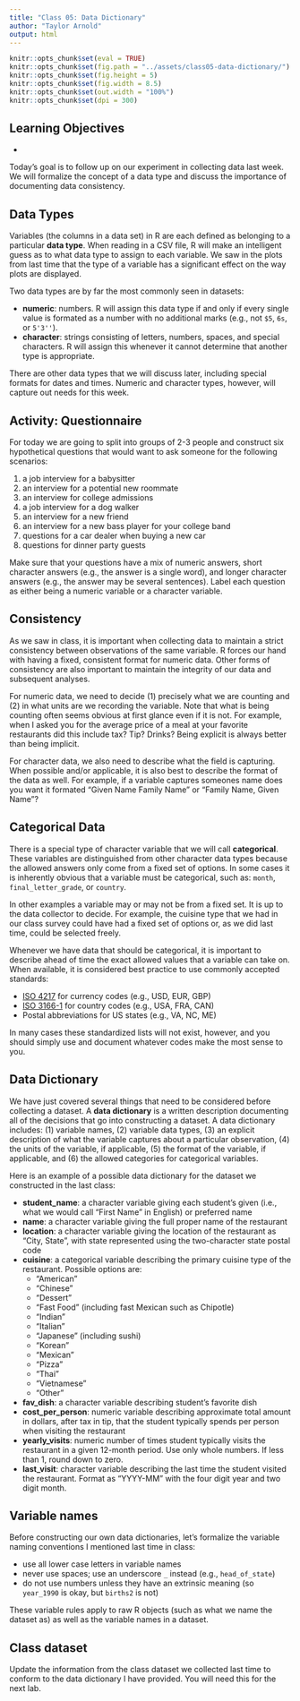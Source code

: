 ```yaml
---
title: "Class 05: Data Dictionary"
author: "Taylor Arnold"
output: html
---
```


```r
knitr::opts_chunk$set(eval = TRUE)
knitr::opts_chunk$set(fig.path = "../assets/class05-data-dictionary/")
knitr::opts_chunk$set(fig.height = 5)
knitr::opts_chunk$set(fig.width = 8.5)
knitr::opts_chunk$set(out.width = "100%")
knitr::opts_chunk$set(dpi = 300)
```

## Learning Objectives

- 


Today's goal is to follow up on our experiment in collecting data last week.
We will formalize the concept of a data type and discuss the importance of
documenting data consistency.

## Data Types

Variables (the columns in a data set) in R are each defined as belonging to
a particular **data type**. When reading in a CSV file, R will make an
intelligent guess as to what data type to assign to each variable. We saw in
the plots from last time that the type of a variable has a significant effect
on the way plots are displayed.

Two data types are by far the most commonly seen in datasets:

- **numeric**: numbers. R will assign this data type if and only
if every single value is formated as a number with no additional marks (e.g.,
not `$5`, `6s`, or `5'3''`).
- **character**: strings consisting of letters, numbers, spaces, and special
characters. R will assign this whenever it cannot determine that another
type is appropriate.

There are other data types that we will discuss later, including special
formats for dates and times. Numeric and character types, however, will
capture out needs for this week.

## Activity: Questionnaire

For today we are going to split into groups of 2-3 people and construct six
hypothetical questions that would want to ask someone for the following
scenarios:

1. a job interview for a babysitter
2. an interview for a potential new roommate
3. an interview for college admissions
4. a job interview for a dog walker
5. an interview for a new friend
6. an interview for a new bass player for your college band
7. questions for a car dealer when buying a new car
8. questions for dinner party guests

Make sure that your questions have a mix of numeric answers, short character
answers (e.g., the answer is a single word), and longer character answers
(e.g., the answer may be several sentences). Label each question as either
being a numeric variable or a character variable.

## Consistency

As we saw in class, it is important when collecting data to maintain a strict
consistency between observations of the same variable. R forces our hand with
having a fixed, consistent format for numeric data. Other forms of consistency
are also important to maintain the integrity of our data and subsequent
analyses.

For numeric data, we need to decide (1) precisely what we are counting and
(2) in what units are we recording the variable. Note that what is being
counting often seems obvious at first glance even if it is not. For example,
when I asked you for the average price of a meal at your favorite restaurants
did this include tax? Tip? Drinks? Being explicit is always better than being
implicit.

For character data, we also need to describe what the field is capturing.
When possible and/or applicable, it is also best to describe the format of the
data as well. For example, if a variable captures someones name does you want
it formated "Given Name Family Name" or "Family Name, Given Name"?

## Categorical Data

There is a special type of character variable that we will call
**categorical**. These variables are distinguished from other character
data types because the allowed answers only come from a fixed set of options.
In some cases it is inherently obvious that a variable must be categorical,
such as: `month`, `final_letter_grade`, or `country`.

In other examples a variable may or may not be from a fixed set. It is up to
the data collector to decide. For example, the cuisine type that we had in
our class survey could have had a fixed set of options or, as we did last
time, could be selected freely.

Whenever we have data that should be categorical, it is important to describe
ahead of time the exact allowed values that a variable can take on. When
available, it is considered best practice to use commonly accepted standards:

- [ISO 4217](https://en.wikipedia.org/wiki/ISO_4217) for currency codes
(e.g., USD, EUR, GBP)
- [ISO 3166-1](https://en.wikipedia.org/wiki/ISO_3166-1) for country codes
(e.g., USA, FRA, CAN)
- Postal abbreviations for US states (e.g., VA, NC, ME)

In many cases these standardized lists will not exist, however, and you should
simply use and document whatever codes make the most sense to you.

## Data Dictionary

We have just covered several things that need to be considered before
collecting a dataset. A **data dictionary** is a written description
documenting all of the decisions that go into constructing a dataset.
A data dictionary includes: (1) variable names, (2) variable data types,
(3) an explicit description of what the variable captures about a particular
observation, (4) the units of the variable, if applicable, (5) the format of
the variable, if applicable, and (6) the allowed categories for categorical
variables.

Here is an example of a possible data dictionary for the dataset we
constructed in the last class:

- **student_name**: a character variable giving each student's given (i.e.,
what we would call "First Name" in English) or preferred name
- **name**: a character variable giving the full proper name of the restaurant
- **location**: a character variable giving the location of the restaurant
as "City, State", with state represented using the two-character state postal
code
- **cuisine**: a categorical variable describing the primary cuisine type of
the restaurant. Possible options are:
    - "American"
    - "Chinese"
    - "Dessert"
    - "Fast Food" (including fast Mexican such as Chipotle)
    - "Indian"
    - "Italian"
    - "Japanese" (including sushi)
    - "Korean"
    - "Mexican"
    - "Pizza"
    - "Thai"
    - "Vietnamese"
    - "Other"
- **fav_dish**: a character variable describing student's favorite dish
- **cost_per_person**: numeric variable describing approximate total amount in
dollars, after tax in tip, that the student typically spends per person when
visiting the restaurant
- **yearly_visits**: numeric number of times student typically visits the
restaurant in a given 12-month period. Use only whole numbers. If less than 1,
round down to zero.
- **last_visit**: character variable describing the last time the student
visited the restaurant. Format as "YYYY-MM" with the four digit year and two
digit month.

## Variable names

Before constructing our own data dictionaries, let's formalize the variable
naming conventions I mentioned last time in class:

- use all lower case letters in variable names
- never use spaces; use an underscore `_` instead (e.g., `head_of_state`)
- do not use numbers unless they have an extrinsic meaning (so `year_1990`
is okay, but `births2` is not)

These variable rules apply to raw R objects (such as what we name the dataset
as) as well as the variable names in a dataset.

## Class dataset

Update the information from the class dataset we collected last time to conform
to the data dictionary I have provided. You will need this for the next lab.


